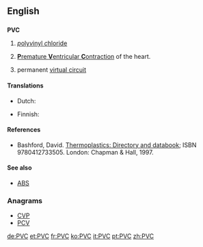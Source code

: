 ==English==
{{wikipedia|PVC (disambiguation)}}

==={{initialism}}===
'''PVC'''

# {{organic compound}} [[polyvinyl chloride|''p''oly''v''inyl ''c''hloride]]
# {{medicine}} [[premature ventricular contraction|'''P'''remature '''V'''entricular '''C'''ontraction]] of the heart.
# {{networking}} permanent [[virtual circuit]]

====Translations====
{{trans-top|organic compound}}
* Dutch: {{t-|nl|PVC}}
{{trans-mid}}
* Finnish: {{t|fi|PVC-muovi}}
{{trans-bottom}}

{{trans-top|medicine}}
{{trans-mid}}
{{trans-bottom}}

====References====
* {{organic chemistry}} Bashford, David.  [http://books.google.com/books?id=ycLq-EYaE0QC&dq=a.+schulman&source=gbs_navlinks_s Thermoplastics: Directory and databook]; ISBN 9780412733505. London: Chapman & Hall, 1997. 

====See also====
* {{sense|chemistry}} [[ABS]]

===Anagrams===
* [[CVP#English|CVP]]
* [[PCV#English|PCV]]

[[de:PVC]]
[[et:PVC]]
[[fr:PVC]]
[[ko:PVC]]
[[it:PVC]]
[[pt:PVC]]
[[zh:PVC]]